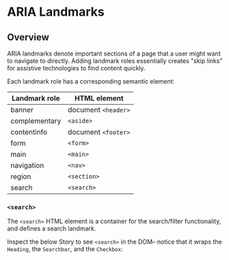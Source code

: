 

<Meta title="Accessibility Guide/ARIA Landmarks" />

# ARIA Landmarks

## Overview

ARIA landmarks denote important sections of a page that a user might want to navigate to directly. Adding landmark roles essentially creates "skip links"
for assistive technologies to find content quickly.

Each landmark role has a corresponding semantic element:

| Landmark role | HTML element        |
| ------------- | ------------------- |
| banner        | document `<header>` |
| complementary | `<aside>`           |
| contentinfo   | document `<footer>` |
| form          | `<form>`            |
| main          | `<main>`            |
| navigation    | `<nav>`             |
| region        | `<section>`         |
| search        | `<search>`          |

### `<search>`

The `<search>` HTML element is a container for the search/filter functionality, and defines a search landmark.

Inspect the below Story to see `<search>` in the DOM– notice that it wraps the `Heading`, the `Searchbar`, and the `Checkbox`:

<Canvas of={SearchBarStories.WithSearchElement} />
